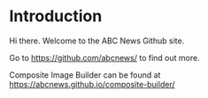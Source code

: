 # Introduction
 
Hi there. Welcome to the ABC News Github site.

Go to <a href="https://github.com/abcnews/">https://github.com/abcnews/</a> to find out more.

Composite Image Builder can be found at <a href="https://abcnews.github.io/composite-builder/">https://abcnews.github.io/composite-builder/</a>
